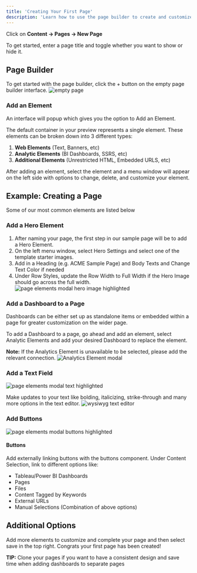 ---
title: 'Creating Your First Page'
description: 'Learn how to use the page builder to create and customize your first content page in Curator.'
---

Click on **Content → Pages → New Page**

To get started, enter a page title and toggle whether you want to show or hide it.

## Page Builder

To get started with the page builder, click the + button on the empty page builder interface.
![empty page](https://curator.interworks.com/file/van-ness-page)

### Add an Element

An interface will popup which gives you the option to Add an Element.

The default container in your preview represents a single element. These elements can be broken down into 3 different types:

1. **Web Elements** (Text, Banners, etc)
1. **Analytic Elements** (BI Dashboards, SSRS, etc)
1. **Additional Elements** (Unrestricted HTML, Embedded URLS, etc)

After adding an element, select the element and a menu window will appear on the left side with options to change,
delete, and customize your element.

## Example: Creating a Page

Some of our most common elements are listed below

### Add a Hero Element

1. After naming your page, the first step in our sample page will be to add a Hero Element.
1. On the left menu window, select Hero Settings and select one of the template starter images.
1. Add in a Heading (e.g. ACME Sample Page) and Body Texts and Change Text Color if needed
1. Under Row Styles, update the Row Width to Full Width if the Hero Image should go across the full width.
![page elements modal hero image highlighted](https://curator.interworks.com/file/box-notes-image-2023-08-07-125531)

### Add a Dashboard to a Page

Dashboards can be either set up as standalone items or embedded within a page for greater customization on the wider page.

To add a Dashboard to a page, go ahead and add an element, select Analytic Elements and add your desired Dashboard to
replace the element.

**Note:** If the Analytics Element is unavailable to be selected, please add the relevant connection.
![Analytics Element modal](https://curator.interworks.com/file/box-notes-image-2023-08-07-131816)

### Add a Text Field

![page elements modal text highlighted](https://curator.interworks.com/file/box-notes-image-2023-08-07-145647)

Make updates to your text like bolding, italicizing, strike-through and many more options in the text editor.
![wysiwyg text editor](https://curator.interworks.com/file/box-notes-image-2023-08-07-152645)

### Add Buttons

![page elements modal buttons highlighted](https://curator.interworks.com/file/box-notes-image-2023-08-07-152233)

#### Buttons

Add externally linking buttons with the buttons component. Under Content Selection, link to different options like:

* Tableau/Power BI Dashboards
* Pages
* Files
* Content Tagged by Keywords
* External URLs
* Manual Selections (Combination of above options)

## Additional Options

Add more elements to customize and complete your page and then select save in the top right. Congrats your first page
has been created!

**TIP:** Clone your pages if you want to have a consistent design and save time when adding dashboards to separate pages
